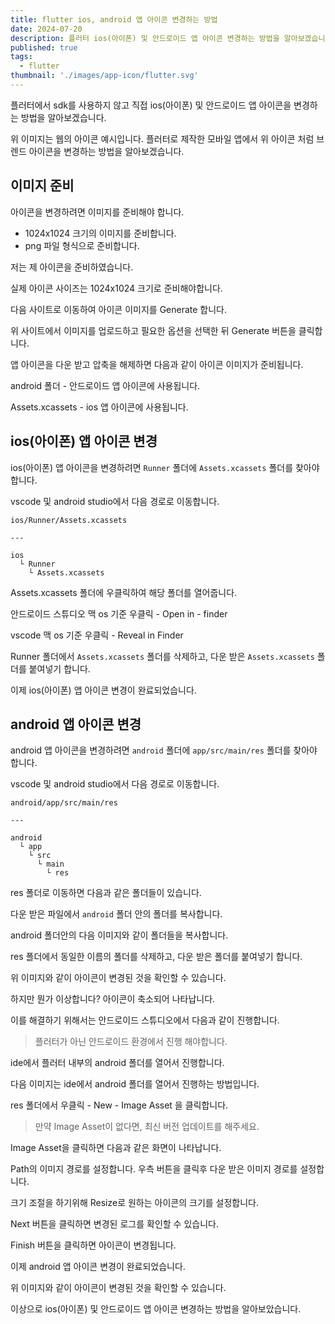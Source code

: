 ```yaml
---
title: flutter ios, android 앱 아이콘 변경하는 방법
date: 2024-07-20
description: 플러터 ios(아이폰) 및 안드로이드 앱 아이콘 변경하는 방법을 알아보겠습니다.
published: true
tags:
  - flutter
thumbnail: './images/app-icon/flutter.svg'
---
```


플러터에서 sdk를 사용하지 않고 직접 ios(아이폰) 및 안드로이드 앱 아이콘을 변경하는 방법을 알아보겠습니다.

<MDXImage
  src="./images/app-icon/mobile-image.jpeg"
  alt="모바일 아이콘 화면"
  width="320px"
/>

위 이미지는 웹의 아이콘 예시입니다.
플러터로 제작한 모바일 앱에서 위 아이콘 처럼 브렌드 아이콘을 변경하는 방법을 알아보겠습니다.

## 이미지 준비

아이콘을 변경하려면 이미지를 준비해야 합니다.

- 1024x1024 크기의 이미지를 준비합니다.
- png 파일 형식으로 준비합니다.

저는 제 아이콘을 준비하였습니다.

<MDXImage
  src="./images/app-icon/recodelog-logo.png"
  alt="
recodelog 로고 이미지"
  width="120px"
/>

실제 아이콘 사이즈는 1024x1024 크기로 준비해야합니다.

다음 사이트로 이동하여 아이콘 이미지를 Generate 합니다.

<MDXLink href="https://appicon.co/" title="https://appicon.co/" />

위 사이트에서 이미지를 업로드하고 필요한 옵션을 선택한 뒤 Generate 버튼을 클릭합니다.

<MDXImage src="./images/app-icon/appicon-co.png" alt="appicon.co 이미지" />

앱 아이콘을 다운 받고 압축을 해제하면 다음과 같이 아이콘 이미지가 준비됩니다.

<MDXImage src="./images/app-icon/app-icon.png" alt="앱 아이콘 이미지" />

android 폴더 - 안드로이드 앱 아이콘에 사용됩니다.

Assets.xcassets - ios 앱 아이콘에 사용됩니다.

## ios(아이폰) 앱 아이콘 변경

ios(아이폰) 앱 아이콘을 변경하려면 `Runner` 폴더에 `Assets.xcassets` 폴더를 찾아야 합니다.

vscode 및 android studio에서 다음 경로로 이동합니다.

```text
ios/Runner/Assets.xcassets

---

ios
  └ Runner
    └ Assets.xcassets
```

Assets.xcassets 폴더에 우클릭하여 해당 폴더를 열어줍니다.

안드로이드 스튜디오 맥 os 기준
우클릭 - Open in - finder

vscode 맥 os 기준
우클릭 - Reveal in Finder

<MDXImage
  src="./images/app-icon/ios-assets.png"
  alt="ios Assets.xcassets 이미지"
/>

Runner 폴더에서 `Assets.xcassets` 폴더를 삭제하고, 다운 받은 `Assets.xcassets` 폴더를 붙여넣기 합니다.

<MDXImage src="./images/app-icon/ios-screen.png" alt="변경된 아이콘 이미지" />

이제 ios(아이폰) 앱 아이콘 변경이 완료되었습니다.

## android 앱 아이콘 변경

android 앱 아이콘을 변경하려면 `android` 폴더에 `app/src/main/res` 폴더를 찾아야 합니다.

vscode 및 android studio에서 다음 경로로 이동합니다.

```text
android/app/src/main/res

---

android
  └ app
    └ src
      └ main
        └ res
```

res 폴더로 이동하면 다음과 같은 폴더들이 있습니다.

<MDXImage
  src="./images/app-icon/android-res.png"
  alt="android res 폴더 이미지"
/>

다운 받은 파일에서 `android` 폴더 안의 폴더를 복사합니다.

android 폴더안의 다음 이미지와 같이 폴더들을 복사합니다.

<MDXImage
  src="./images/app-icon/android-folder.png"
  alt="android 폴더 이미지"
/>

res 폴더에서 동일한 이름의 폴더를 삭제하고, 다운 받은 폴더를 붙여넣기 합니다.

<MDXImage
  src="./images/app-icon/android-screen.png"
  alt="변경된 아이콘 이미지"
  width="360px"
/>

위 이미지와 같이 아이콘이 변경된 것을 확인할 수 있습니다.

하지만 뭔가 이상합니다? 아이콘이 축소되어 나타납니다.

이를 해결하기 위해서는 안드로이드 스튜디오에서 다음과 같이 진행합니다.

> 플러터가 아닌 안드로이드 환경에서 진행 해야합니다.

ide에서 플러터 내부의 android 폴더를 열어서 진행합니다.

다음 이미지는 ide에서 android 폴더를 열어서 진행하는 방법입니다.

<MDXImage
  src="./images/app-icon/android-studio.png"
  alt="android studio 이미지"
/>

res 폴더에서 우클릭 - New - Image Asset 을 클릭합니다.

> 만약 Image Asset이 없다면, 최신 버전 업데이트를 해주세요.

Image Asset을 클릭하면 다음과 같은 화면이 나타납니다.

<MDXImage
  src="./images/app-icon/android-studio2.png"
  alt="android studio 이미지"
/>

Path의 이미지 경로를 설정합니다. 우측 버튼을 클릭후 다운 받은 이미지 경로를 설정합니다.

<MDXImage
  src="./images/app-icon/android-studio3.png"
  alt="android studio 이미지"
/>

크기 조절을 하기위해 Resize로 원하는 아이콘의 크기를 설정합니다.

Next 버튼을 클릭하면 변경된 로그를 확인할 수 있습니다.

Finish 버튼을 클릭하면 아이콘이 변경됩니다.

이제 android 앱 아이콘 변경이 완료되었습니다.

<MDXImage
  src="./images/app-icon/mobile-image.png"
  alt="모바일 아이콘 화면"
  width="320px"
/>

위 이미지와 같이 아이콘이 변경된 것을 확인할 수 있습니다.

이상으로 ios(아이폰) 및 안드로이드 앱 아이콘 변경하는 방법을 알아보았습니다.
